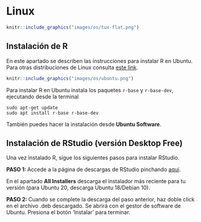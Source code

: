 # Linux

```r
knitr::include_graphics("images/os/tux-flat.png")
```

## Instalación de R

En este apartado se describen las instrucciones para instalar R en Ubuntu. Para otras distribuciones de Linux consulta [este link](https://ftp.cixug.es/CRAN/bin/linux/){target="_blank"}.


```r
knitr::include_graphics("images/os/ubuntu.png")
```

Para instalar R en Ubuntu instala los paquetes `r-base`  y  `r-base-dev`, ejecutando desde la terminal

    sudo apt-get update
    sudo apt install r-base r-base-dev 

También puedes hacer la instalación desde **Ubuntu Software**.

 

## Instalación de RStudio (versión Desktop Free)
Una vez instalado R, sigue los siguientes pasos para instalar RStudio.

**PASO 1: **
Accede a la página de descargas de RStudio pinchando [aquí](https://rstudio.com/products/rstudio/download/#download){target="_blank"}.  

En el apartado **All Installers** descarga el instalador más reciente para tu versión (para Ubuntu 20, descarga Ubuntu 18/Debian 10). 

**PASO 2: ** 
Cuando se complete la descarga del paso anterior, haz doble click en el archivo .deb descargado. Se abrirá con el gestor de software de Ubuntu. Presiona el botón 'Instalar' para terminar.